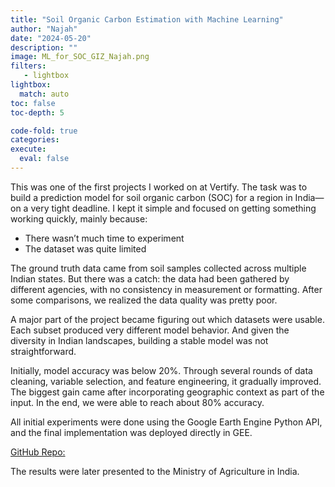 ```yaml
---
title: "Soil Organic Carbon Estimation with Machine Learning"
author: "Najah"
date: "2024-05-20"
description: ""
image: ML_for_SOC_GIZ_Najah.png
filters:
   - lightbox
lightbox: 
  match: auto
toc: false
toc-depth: 5

code-fold: true
categories: 
execute: 
  eval: false
---
```



This was one of the first projects I worked on at Vertify. The task was to build a prediction model for soil organic carbon (SOC) for a region in India—on a very tight deadline. I kept it simple and focused on getting something working quickly, mainly because:

- There wasn’t much time to experiment
- The dataset was quite limited

The ground truth data came from soil samples collected across multiple Indian states. But there was a catch: the data had been gathered by different agencies, with no consistency in measurement or formatting. After some comparisons, we realized the data quality was pretty poor.

A major part of the project became figuring out which datasets were usable. Each subset produced very different model behavior. And given the diversity in Indian landscapes, building a stable model was not straightforward.

Initially, model accuracy was below 20%. Through several rounds of data cleaning, variable selection, and feature engineering, it gradually improved. The biggest gain came after incorporating geographic context as part of the input. In the end, we were able to reach about 80% accuracy.

All initial experiments were done using the Google Earth Engine Python API, and the final implementation was deployed directly in GEE.


[GitHub Repo:](https://github.com/vertify-earth/Soilify/tree/main/soil_organic_carbon)

The results were later presented to the Ministry of Agriculture in India.

